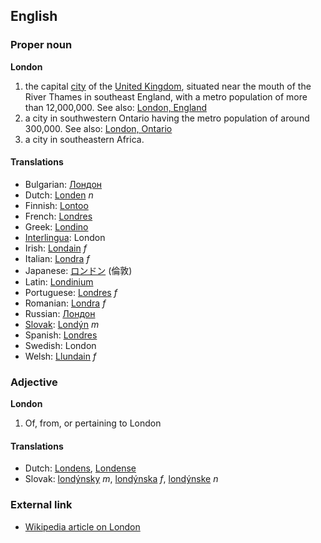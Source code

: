 ==English==
===Proper noun===
'''London'''

# the capital [[city]] of the [[United Kingdom]], situated near the mouth of the River Thames in southeast England, with a metro population of more than 12,000,000. See also: [[en:London, England|London, England]]
# a city in southwestern Ontario having the metro population of around 300,000. See also: [[en:London, Ontario|London, Ontario]]
# a city in southeastern Africa.

====Translations====

*Bulgarian: [[Лондон]]
*Dutch: [[Londen]] ''n''
*Finnish: [[Lontoo]]
*French: [[Londres]]
*Greek: [[Londino]]
*[[Interlingua]]: London
*Irish: [[Londain]] ''f''
*Italian: [[Londra]] ''f''
*Japanese: [[ロンドン]] (倫敦)
*Latin: [[Londinium]]
*Portuguese: [[Londres]] ''f''
*Romanian: [[Londra]] ''f''
*Russian: [[Лондон]]
*[[Slovak]]: [[Londýn]] ''m''
*Spanish: [[Londres]]
*Swedish: London
*Welsh: [[Llundain]] ''f''

===Adjective===
'''London'''

# Of, from, or pertaining to London
====Translations====
*Dutch: [[Londens]], [[Londense]]
*Slovak: [[londýnsky]] ''m'', [[londýnska]] ''f'', [[londýnske]] ''n''

===External link===

*[[en:London|Wikipedia article on London]]